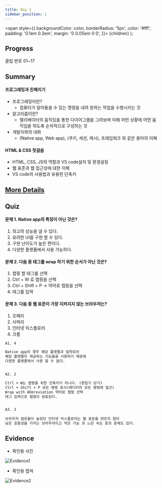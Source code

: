 ---
title: Day 1
sidebar_position: 1
---

  <span
    style={{
      backgroundColor: color,
      borderRadius: '5px',
      color: '#fff',
      padding: '0.1em 0.3em',
      margin: '0 0.05em 0 0',
    }}>
    {children}
  </span>
);

## Progress
<Highlight color="#25c2a0">클립 번호</Highlight> 01~17

## Summary
#### 프로그래밍과 친해지기
- 프로그래밍이란?
  - 컴퓨터가 알아들을 수 있는 명령을 내려 원하는 작업을 수행시키는 것
- 알고리즘이란?
  - 엘리베이터의 움직임을 통한 다이어그램을 그려보며 이해
    어떤 상황에 어떤 움직임을 하도록 순차적으로 구성하는 것
- 개발자와의 대화
  - (Native app, Web app), (쿠키, 세션, 캐시), 프레임워크 와 같은 용어의 이해

#### HTML & CSS 첫걸음
- HTML, CSS, JS의 역할과 <Highlight color="#1877F2">VS code</Highlight>설치 및 환경설정
- 웹 표준과 웹 접근성에 대한 이해
- <Highlight color="#1877F2">VS code</Highlight>의 사용법과 유용한 단축키

## [More Details](https://yhole.notion.site/ab4670904acf4284ad303d60b5575007)

## Quiz
#### 문제 1. Native app의 특징이 아닌 것은?
1. 최고의 성능을 낼 수 있다.
2. 유려한 UI를 구현 할 수 있다.
3. 구현 난이도가 높은 편이다.
4. 다양한 플랫폼에서 사용 가능하다.

#### 문제 2. 다음 중 태그를 wrap 하기 위한 순서가 아닌 것은?
1. 랩핑 할 태그를 선택
2. Ctrl + W 로 랩핑을 선택
3. Ctrl + Shift + P → 약어로 랩핑을 선택
4. 태그를 입력


#### 문제 3. 다음 중 웹 표준이 가장 지켜지지 않는 브라우저는?
1. 오페라
2. 사파리
3. 인터넷 익스플로러
4. 크롬

```html title="정답"
A1. 4

Native app의 경우 해당 플랫폼과 밀착되어
해당 플랫폼이 제공하는 기능들을 사용하기 때문에
다양한 플랫폼에서 사용 할 수 없다.


A2. 2

Ctrl + W는 랩핑을 위한 단축키가 아니다. (편집기 닫기)
Ctrl + Shift + P 모든 명령 표시(에디터의 모든 명령에 접근) 
Wrap with Abbreviation 약어로 랩핑 선택
태그 입력으로 랩핑이 완료된다.


A3. 3
 
브라우저 점유율이 높았던 인터넷 익스플로러는 웹 표준을 따르지 않아
낮은 호환성을 가지는 브라우저이고 적은 기능 과 느린 속도 등의 문제도 있다.

```

## Evidence
- 확인용 사진

![Evidence1](/img/ev/1-1.jpg)
- 확인용 캡쳐

![Evidence2](/img/ev/1-2.png)